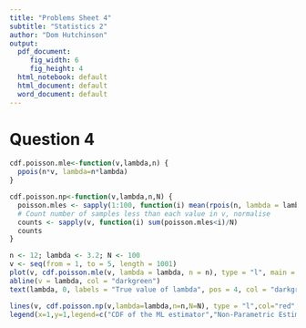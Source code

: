 ```yaml
---
title: "Problems Sheet 4"
subtitle: "Statistics 2"
author: "Dom Hutchinson"
output:
  pdf_document: 
     fig_width: 6
     fig_height: 4
  html_notebook: default
  html_document: default
  word_document: default
---
```


# Question 4
```r
cdf.poisson.mle<-function(v,lambda,n) {
  ppois(n*v, lambda=n*lambda)
}

cdf.poisson.np<-function(v,lambda,n,N) {
  poisson.mles <- sapply(1:100, function(i) mean(rpois(n, lambda = lambda)))
  # Count number of samples less than each value in v, normalise
  counts <- sapply(v, function(i) sum(poisson.mles<i)/N)
  counts
}

n <- 12; lambda <- 3.2; N <- 100
v <- seq(from = 1, to = 5, length = 1001)
plot(v, cdf.poisson.mle(v, lambda = lambda, n = n), type = "l", main = "CDF of the ML estimator for lambda", xlab = "lambda", ylab = "CDF")
abline(v = lambda, col = "darkgreen")
text(lambda, 0, labels = "True value of lambda", pos = 4, col = "darkgreen")

lines(v, cdf.poisson.np(v,lambda=lambda,n=n,N=N), type = "l",col="red",lty=6)
legend(x=1,y=1,legend=c("CDF of the ML estimator","Non-Parametric Estimator of CDF"),col=c("black","red"),lty=1:6,cex=.5)
```